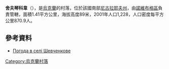 {{coord|47|32|37|N|32|32|13|E|scale:100000|display=title}}

'''舍夫琴科韋'''（{{lang-uk|Шевченкове}}），是[[烏克蘭|烏克蘭]]的村落，位於該國南部[[尼古拉耶夫州|尼古拉耶夫州]]，由[[諾維布格區|諾維布格區]]負責管轄，面積1.41平方公里，海拔高度89米，2001年人口1,228，人口密度每平方公里870.9人。

==參考資料==
* [http://weather.in.ua/ua/nikolaevskaja/28862 Погода в селі Шевченкове]

{{Ukraine-geo-stub}}
[[Category:烏克蘭村落|Category:烏克蘭村落]]